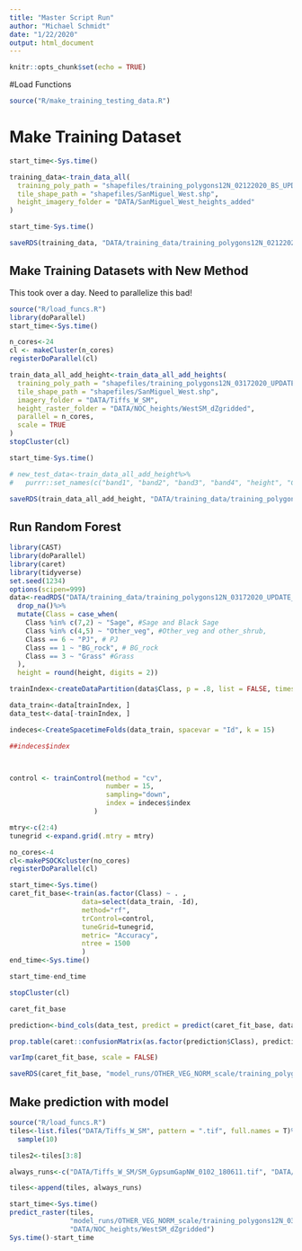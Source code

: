 ```yaml
---
title: "Master Script Run"
author: "Michael Schmidt"
date: "1/22/2020"
output: html_document
---
```


```r
knitr::opts_chunk$set(echo = TRUE)
```

#Load Functions
```r
source("R/make_training_testing_data.R")
```


# Make Training Dataset

```r

start_time<-Sys.time()

training_data<-train_data_all(
  training_poly_path = "shapefiles/training_polygons12N_02122020_BS_UPDATE.shp", 
  tile_shape_path = "shapefiles/SanMiguel_West.shp", 
  height_imagery_folder = "DATA/SanMiguel_West_heights_added"
)

start_time-Sys.time()

saveRDS(training_data, "DATA/training_data/training_polygons12N_02122020_BS_UPDATE2.rds")

```

## Make Training Datasets with New Method
This took over a day. Need to parallelize this bad!
```r
source("R/load_funcs.R")
library(doParallel)
start_time<-Sys.time()

n_cores<-24
cl <- makeCluster(n_cores)
registerDoParallel(cl)

train_data_all_add_height<-train_data_all_add_heights(
  training_poly_path = "shapefiles/training_polygons12N_03172020_UPDATE_OTHER_VEG.shp", 
  tile_shape_path = "shapefiles/SanMiguel_West.shp", 
  imagery_folder = "DATA/Tiffs_W_SM",
  height_raster_folder = "DATA/NOC_heights/WestSM_dZgridded",
  parallel = n_cores,
  scale = TRUE
)
stopCluster(cl)

start_time-Sys.time()

# new_test_data<-train_data_all_add_height%>%
#   purrr::set_names(c("band1", "band2", "band3", "band4", "height", "Class", "Id"))

saveRDS(train_data_all_add_height, "DATA/training_data/training_polygons12N_03172020_UPDATE_OTHER_VEG_normalized_scale.rds")
```

## Run Random Forest
```r
library(CAST)
library(doParallel)
library(caret)
library(tidyverse)
set.seed(1234)
options(scipen=999)
data<-readRDS("DATA/training_data/training_polygons12N_03172020_UPDATE_OTHER_VEG_normalized_scale.rds")%>%
  drop_na()%>%
  mutate(Class = case_when(
    Class %in% c(7,2) ~ "Sage", #Sage and Black Sage 
    Class %in% c(4,5) ~ "Other_veg", #Other_veg and other_shrub,
    Class == 6 ~ "PJ", # PJ
    Class == 1 ~ "BG_rock", # BG_rock
    Class == 3 ~ "Grass" #Grass
  ),
  height = round(height, digits = 2))

trainIndex<-createDataPartition(data$Class, p = .8, list = FALSE, times = 1)

data_train<-data[trainIndex, ]
data_test<-data[-trainIndex, ]

indeces<-CreateSpacetimeFolds(data_train, spacevar = "Id", k = 15)

##indeces$index



control <- trainControl(method = "cv",
                        number = 15,
                        sampling="down",
                        index = indeces$index
                     )

mtry<-c(2:4)
tunegrid <-expand.grid(.mtry = mtry)

no_cores<-4
cl<-makePSOCKcluster(no_cores)
registerDoParallel(cl)

start_time<-Sys.time()
caret_fit_base<-train(as.factor(Class) ~ . , 
                  data=select(data_train, -Id),
                  method="rf",
                  trControl=control,
                  tuneGrid=tunegrid,
                  metric= "Accuracy",
                  ntree = 1500
                  )
end_time<-Sys.time()

start_time-end_time

stopCluster(cl)

caret_fit_base

prediction<-bind_cols(data_test, predict = predict(caret_fit_base, data_test))

prop.table(caret::confusionMatrix(as.factor(prediction$Class), prediction$predict)$table, 2)

varImp(caret_fit_base, scale = FALSE)

saveRDS(caret_fit_base, "model_runs/OTHER_VEG_NORM_scale/training_polygons12N_03172020_UPDATE_OTHER_VEG_normalized_scale.rds")


```

## Make prediction with model
```r
source("R/load_funcs.R")
tiles<-list.files("DATA/Tiffs_W_SM", pattern = ".tif", full.names = T)%>%
  sample(10)

tiles2<-tiles[3:8]

always_runs<-c("DATA/Tiffs_W_SM/SM_GypsumGapNW_0102_180611.tif", "DATA/Tiffs_W_SM/SM_GypsumGapNW_0103_180611.tif" , "DATA/Tiffs_W_SM/SM_GypsumGapNW_0104_180611.tif")

tiles<-append(tiles, always_runs)

start_time<-Sys.time()
predict_raster(tiles, 
               "model_runs/OTHER_VEG_NORM_scale/training_polygons12N_03172020_UPDATE_OTHER_VEG_normalized_scale.rds", 
               "DATA/NOC_heights/WestSM_dZgridded")
Sys.time()-start_time
```

